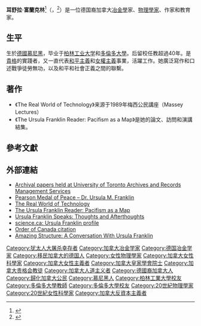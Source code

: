 {{Infobox scientist
|name              = 耳舒拉·富蘭克林<br>Ursula Franklin
|image             = Ursula Franklin at book launch crop.jpg
|image_size        = 200px
|caption           = Ursula Franklin in 2006 during the launch of ''The Ursula Franklin Reader'' at Massey College in Toronto
|birth_name   =     Ursula Maria Martius
|birth_date        = {{birth date|df=yes|1921|9|16}}
|birth_place       = {{Flagicon|Weimar}}[[威瑪共和國|德國]][[慕尼黑|慕尼黑]]
|death_date        = {{nowrap|{{death date and age|df=yes|2016|7|22|1921|9|16}} }}
|death_place       = {{Flag|Canada}}[[安大略|安大略省]][[多伦多|多伦多]]
|citizenship       = [[加拿大|加拿大]]
|nationality       = 德裔加拿大人
|religion          = [[貴格會|貴格會]]
|fields            = 冶金學、物理學
|workplaces        = [[多倫多大學|多倫多大學]]
|alma_mater        = [[柏林工业大学|柏林工业大学]]<br />[[多倫多大學|多倫多大學]]
|doctoral_advisor  = 
|academic_advisors = 
|doctoral_students = 
|notable_students  = 
|known_for         = [[科技考古学|科技考古学]]<br />[[和平主義|和平主義]]<br />[[女性主義|女性主義]]<br />{{tsl|en|Theories of technology||Theories of technology}}
|author_abbrev_bot = 
|author_abbrev_zoo = 
|influences        = {{tsl|en|Jacques Ellul||Jacques Ellul}}<br />[[劉易斯·芒福德|劉易斯·芒福德]]<br />{{tsl|en|C. B. Macpherson||C. B. Macpherson}}<br />{{tsl|en|E. F. Schumacher||E. F. Schumacher}}<br />[[紈妲娜·希瓦|紈妲娜·希瓦]]
|influenced        = 
|awards            = {{nowrap|[[加拿大总督奖|加拿大总督奖]]（1991年）}}<br />{{tsl|en|Pearson Medal of Peace||Pearson Medal of Peace}}（2001年）
|signature         =  
|footnotes         = 
| spouse      =   {{marriage|Fred Franklin|1952|2016|}}，女方死亡
| partner     =         <!--(or | partners = )-->
| children    = 2
}}
'''耳舒拉·富蘭克林'''<ref>{{cite book |editor=Ostry B.,& Yalden J. |title=Visions of Canada: The Alan B. Plaunt Memorial Lectures, 1958-1992 |year=2004 |publisher=McGill-Queen's University Press |isbn=0773526625 |page=489 }}</ref>（{{lang-de|Ursula Martius Franklin}}，{{bd|1921年|9月16日|2016年|7月22日|catIdx=Franklin}}<ref>{{cite web|url=http://torontopubliclibrary.typepad.com/arts_culture/2016/07/ursula-franklin-rip-peace-is-not-the-absence-of-war-but-the-absence-of-fear-.html|title=Ursula Franklin RIP: "Peace is not the absence of war but the absence of fear"|publisher=Toronto Public Library|accessdate=2016-07-23|archive-date=2016-07-23|archive-url=https://web.archive.org/web/20160723223507/http://torontopubliclibrary.typepad.com/arts_culture/2016/07/ursula-franklin-rip-peace-is-not-the-absence-of-war-but-the-absence-of-fear-.html|dead-url=no}}</ref>）是一位德国裔加拿大[[冶金學|冶金學]]家、[[物理學家|物理學家]]、作家和教育家。

==生平==
生於[[德國|德國]][[慕尼黑|慕尼黑]]，毕业于[[柏林工业大学|柏林工业大学]]和[[多倫多大學|多倫多大學]]。后留校任教超過40年。是[[貴格會|貴格]]的實踐者，又一直代表[[和平主義|和平主義]]和[[女權主義|女權主義]]事業，活躍工作。她廣泛寫作和口述戰爭徒勞無功，以及和平和社會正義之間的聯繫。

==著作==
*《The Real World of Technology》来源于1989年梅西公民講座（Massey Lectures）
*《The Ursula Franklin Reader: Pacifism as a Map》是她的論文、訪問和演講結集。

==參考文獻==
{{reflist}}
{{clear}}

==外部連結==
{{Commons category|Ursula Franklin}}
*[http://utarms.library.utoronto.ca/ Archival papers held at University of Toronto Archives and Records Management Services] {{Wayback|url=http://utarms.library.utoronto.ca/ |date=20210414043116 }}
* [https://web.archive.org/web/20131212045929/http://unac.org/2001/09/dr-ursula-m-franklin-o-c-frsc/ Pearson Medal of Peace – Dr. Ursula M. Franklin]
* [http://www.cbc.ca/ideas/massey-archives/1989/11/07/1989-massey-lectures-the-real-world-of-technology The Real World of Technology] {{Wayback|url=http://www.cbc.ca/ideas/massey-archives/1989/11/07/1989-massey-lectures-the-real-world-of-technology |date=20201026095242 }}
* [http://btlbooks.com/book/the-ursula-franklin-reader The Ursula Franklin Reader: Pacifism as a Map] {{Wayback|url=http://btlbooks.com/book/the-ursula-franklin-reader |date=20131211185326 }}
* [http://www.mqup.ca/ursula-franklin-speaks-products-9780773543874.php Ursula Franklin Speaks: Thoughts and Afterthoughts] {{Wayback|url=http://www.mqup.ca/ursula-franklin-speaks-products-9780773543874.php |date=20140531142927 }}
* [http://www.science.ca/scientists/scientistprofile.php?pID=156&pg=3 science.ca: Ursula Franklin profile] {{Wayback|url=http://www.science.ca/scientists/scientistprofile.php?pID=156&pg=3 |date=20110610234252 }}
* [http://archive.gg.ca/honours/search-recherche/honours-desc.asp?lang=e&TypeID=orc&id=3073 Order of Canada citation] {{Wayback|url=http://archive.gg.ca/honours/search-recherche/honours-desc.asp?lang=e&TypeID=orc&id=3073 |date=20130720185336 }}
* [http://www.theatlantic.com/technology/archive/2014/03/amazing-structure-a-conversation-with-ursula-franklin/284349/ Amazing Structure: A Conversation With Ursula Franklin] {{Wayback|url=http://www.theatlantic.com/technology/archive/2014/03/amazing-structure-a-conversation-with-ursula-franklin/284349/ |date=20210504231654 }}

{{Authority control}}
{{DEFAULTSORT:Franklin, Ursula}}
[[Category:犹太人大屠杀幸存者|Category:犹太人大屠杀幸存者]]
[[Category:加拿大冶金学家|Category:加拿大冶金学家]]
[[Category:德国冶金学家|Category:德国冶金学家]]
[[Category:移民加拿大的德国人|Category:移民加拿大的德国人]]
[[Category:女性物理學家|Category:女性物理學家]]
[[Category:加拿大女性科學家|Category:加拿大女性科學家]]
[[Category:加拿大女性主義者|Category:加拿大女性主義者]]
[[Category:加拿大皇家學會院士|Category:加拿大皇家學會院士]]
[[Category:加拿大贵格会教徒|Category:加拿大贵格会教徒]]
[[Category:加拿大人道主义者|Category:加拿大人道主义者]]
[[Category:德國裔加拿大人|Category:德國裔加拿大人]]
[[Category:歸化加拿大公民|Category:歸化加拿大公民]]
[[Category:慕尼黑人|Category:慕尼黑人]]
[[Category:柏林工業大學校友|Category:柏林工業大學校友]]
[[Category:多倫多大學教師|Category:多倫多大學教師]]
[[Category:多倫多大學校友|Category:多倫多大學校友]]
[[Category:20世紀物理學家|Category:20世紀物理學家]]
[[Category:20世紀女性科學家|Category:20世紀女性科學家]]
[[Category:加拿大反資本主義者|Category:加拿大反資本主義者]]